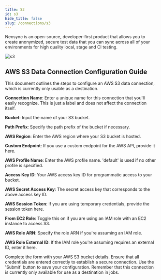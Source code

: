 ```yaml
---
title: S3
id: s3
hide_title: false
slug: /connections/s3
---
```


Neosync is an open-source, developer-first product that allows you to create anonymized, secure test data that you can sync across all of your environments for high quality local, stage and CI testing.

![s3](https://assets.nucleuscloud.com/neosync/docs/s3.png)

## AWS S3 Data Connection Configuration Guide

This document outlines the steps to configure an AWS S3 data connection, which is currently only usable as a destination.

**Connection Name**: Enter a unique name for this connection that you'll easily recognize. This is just a label and does not affect the connection itself.

**Bucket**: Input the name of your S3 bucket.

**Path Prefix**: Specify the path prefix of the bucket if necessary.

**AWS Region**: Enter the AWS region where your S3 bucket is hosted.

**Custom Endpoint**: If you use a custom endpoint for the AWS API, provide it here.

**AWS Profile Name**: Enter the AWS profile name. 'default' is used if no other profile is specified.

**Access Key ID**: Your AWS access key ID for programmatic access to your bucket.

**AWS Secret Access Key**: The secret access key that corresponds to the above access key ID.

**AWS Session Token**: If you are using temporary credentials, provide the session token here.

**From EC2 Role**: Toggle this on if you are using an IAM role with an EC2 instance to access S3.

**AWS Role ARN**: Specify the role ARN if you're assuming an IAM role.

**AWS Role External ID**: If the IAM role you're assuming requires an external ID, enter it here.

Complete the form with your AWS S3 bucket details. Ensure that all credentials are entered correctly to establish a secure connection. Use the 'Submit' button to save your configuration. Remember that this connection is currently only available for use as a destination in jobs.
